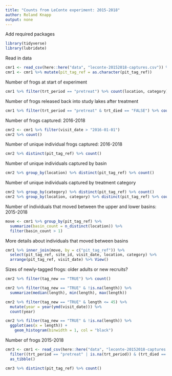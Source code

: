 ```yaml
---
title: "Counts from LeConte experiment: 2015-2018"
author: Roland Knapp
output: none
---
```


Add required packages
```r
library(tidyverse)
library(lubridate)
```

Read in data
```r
cmr1 <- read_csv(here::here("data", "leconte-20152018-captures.csv")) %>% as_tibble()
cmr1 <- cmr1 %>% mutate(pit_tag_ref = as.character(pit_tag_ref))
```

Number of frogs at start of experiment
```r
cmr1 %>% filter(trt_period == "pretreat") %>% count(location, category)
```

Number of frogs released back into study lakes after treatment
```r
cmr1 %>% filter(trt_period == "pretreat" & trt_died == "FALSE") %>% count(location, category)
```

Number of frogs captured: 2016-2018
```r
cmr2 <- cmr1 %>% filter(visit_date > "2016-01-01")
cmr2 %>% count()
```

Number of unique individual frogs captured: 2016-2018
```r
cmr2 %>% distinct(pit_tag_ref) %>% count()
```

Number of unique individuals captured by basin
```r
cmr2 %>% group_by(location) %>% distinct(pit_tag_ref) %>% count()
```

Number of unique individuals captured by treatment category
```r
cmr2 %>% group_by(category) %>% distinct(pit_tag_ref) %>% count()
cmr2 %>% group_by(location, category) %>% distinct(pit_tag_ref) %>% count()
```

Number of individuals that moved between the upper and lower basins: 2015-2018
```r
move <- cmr1 %>% group_by(pit_tag_ref) %>% 
  summarize(basin_count = n_distinct(location)) %>% 
  filter(basin_count > 1)
```

More details about individuals that moved between basins
```r
cmr1 %>% inner_join(move, by = c("pit_tag_ref")) %>% 
  select(pit_tag_ref, site_id, visit_date, location, category) %>% 
  arrange(pit_tag_ref, visit_date) %>% View()
```

Sizes of newly-tagged frogs: older adults or new recruits?
```r
cmr2 %>% filter(tag_new == "TRUE") %>% count()

cmr2 %>% filter(tag_new == "TRUE" & !is.na(length)) %>% 
  summarize(median(length), min(length), max(length))

cmr2 %>% filter(tag_new == "TRUE" & length <= 45) %>% 
  mutate(year = year(ymd(visit_date))) %>% 
  count(year)

cmr2 %>% filter(tag_new == "TRUE" & !is.na(length)) %>% 
  ggplot(aes(x = length)) +
    geom_histogram(binwidth = 1, col = "black")
```

Number of frogs 2015-2018
```r
cmr3 <- cmr1 <- read_csv(here::here("data", "leconte-20152018-captures.csv")) %>% 
  filter((trt_period == "pretreat" | is.na(trt_period)) & (trt_died == FALSE | is.na(trt_died))) %>%
  as_tibble()
```
```r
cmr3 %>% distinct(pit_tag_ref) %>% count()
```






